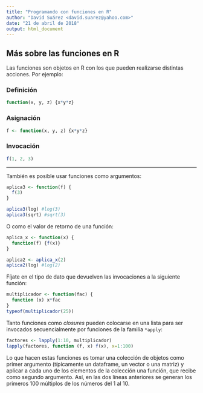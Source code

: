 ```yaml
---
title: "Programando con funciones en R"
author: "David Suárez <david.suarez@yahoo.com>"
date: "21 de abril de 2018"
output: html_document
---
```

## Más sobre las funciones en R

Las funciones son objetos en R con los que pueden realizarse distintas acciones. Por ejemplo:

### Definición

```r
function(x, y, z) {x*y*z}
```

### Asignación

```r
f <- function(x, y, z) {x*y*z}
```

### Invocación

```r
f(1, 2, 3)
```

---

También es posible usar funciones como argumentos:

```r
aplica3 <- function(f) {
  f(3)
}

aplica3(log) #log(3)
aplica3(sqrt) #sqrt(3)
```

O como el valor de retorno de una función:

```r
aplica_x <- function(x) {
  function(f) {f(x)}
}

aplica2 <- aplica_x(2)
aplica2(log) #log(2)
```

Fíjate en el tipo de dato que devuelven las invocaciones a la siguiente función:

```r
multiplicador <- function(fac) {
  function (x) x*fac
}
typeof(multiplicador(25))
```

Tanto funciones como *closures* pueden colocarse en una lista para ser invocados secuencialmente por funciones de la familia `*apply`:

```r
factores <- lapply(1:10, multiplicador)
lapply(factores, function (f, x) f(x), x=1:100)
```
Lo que hacen estas funciones es tomar una colección de objetos como primer argumento (típicamente un dataframe, un vector o una matriz) y aplicar a cada uno de los elementos de la colección una función, que recibe como segundo argumento. Así, en las dos líneas anteriores se generan los primeros 100 múltiplos de los números del 1 al 10.
<!-- identidad <- multiplicador(1) -->
<!-- identidad(3) -->
<!-- identidad(100) -->
<!-- centenas <- multiplicador(100) -->
<!-- centenas(1) -->
<!-- centenas(10) -->
<!-- multiplicador <- function(fac) { -->
<!-- function (x, y) (x+y)*fac -->
<!-- } -->
<!-- centenas <- multiplicador(100) -->
<!-- centenas(5, 6) -->
<!-- cursoR <- data.frame(nombres=c('david', 'jorge', 'arturo', 'rodrigo', 'mario', 'sadi'), edades=c(38, 33, 34, 25, 27, 29)) -->
<!-- edades <- cursoR$edades -->
<!-- edades * 4 -->
<!-- edades * 2 -->
<!-- edades + 10 -->
<!-- `+`(edades, 10) -->
<!-- sum(edades) -->
<!-- mean(edades) -->
<!-- cumsum(edades) -->
<!-- nombres <- c("Xcomo.te.llamas...", "Xdeterminante.tienda", "Xproducto.inventario") -->
<!-- arregla_nombres <- function(x) {} -->
<!-- arregla_nombres <- function(x) { -->
<!-- } -->
<!-- ?sub -->
<!-- sub("a", ".", 'david') -->
<!-- source('~/.active-rstudio-document', echo=TRUE) -->
<!-- nombres <- c("Xcomo.te.llamas...", "Xdeterminante.tienda", "Xproducto.inventario") -->
<!-- source('~/.active-rstudio-document', echo=TRUE) -->
<!-- nombres <- c("Xcomo.te.llamas...", "Xdeterminante.tienda", "Xproducto.inventario") -->
<!-- arregla_nombres(nombres) -->
<!-- source('~/.active-rstudio-document', echo=TRUE) -->
<!-- arregla_nombres(nombres) -->
<!-- source('~/.active-rstudio-document', echo=TRUE) -->
<!-- arregla_nombres(nombres) -->
<!-- nombres <- c("Xcomo.te.llamas...", "Xdeterminante.tienda", "Xproducto.inventario") -->
<!-- arregla_nombres(nombres) -->
<!-- arregla_nombre <- function(x) { -->
<!-- gsub('[.]', ' ', x)) -->
<!-- } -->
<!-- source('~/.active-rstudio-document', echo=TRUE) -->
<!-- source('~/.active-rstudio-document', echo=TRUE) -->
<!-- nombres[1] -->
<!-- arregla_nombre(nombres[1]) -->
<!-- lapply(nombres, arregla_nombre) -->
<!-- sapply(nombres, arregla_nombre) -->


<!-- biblioteca <- read.csv("data/biblioteca.csv", stringsAsFactors = FALSE, -->
<!--                        colClasses = c(biblioteca_fecha_fundacion='Date', fecha_mod='POSIXct'), -->
<!--                        check.names = FALSE, fileEncoding = "latin1") -->
<!-- colnames(biblioteca) -->

<!-- View(biblioteca) -->
<!-- library(dplyr) -->
<!-- %>% -->
<!-- library(tidyverse) -->
<!-- %>% -->
<!-- `%>%`` -->
<!-- `%>%` -->
<!-- `%>%` -->
<!-- biblioteca %>% group_by(nom_ent) -->
<!-- biblioteca %>% group_by(nom_ent) %>% rename(coleccion=biblioteca_numero_coleccion) -->
<!-- biblioteca %>% group_by(nom_ent) %>% rename(coleccion=biblioteca_numero_coleccion) %>% summarise(tamano_coleccion=mean(coleccion)) -->
<!-- estadisticas <- list(promedio=mean, desviacion=sd, rango=range) -->
<!-- biblioteca %>% filter(nom_ent=="Aguascalientes") -->
<!-- biblioteca %>% filter(nom_ent=="Aguascalientes")$biblioteca_numero_coleccion -->
<!-- (biblioteca %>% filter(nom_ent=="Aguascalientes"))$biblioteca_numero_coleccion -->
<!-- colecciones <- (biblioteca %>% filter(nom_ent=="Aguascalientes"))$biblioteca_numero_coleccion -->
<!-- estadisticas -->
<!-- lapply(colecciones, estadisticas) -->
<!-- lapply(colecciones, `*`, 10) -->
<!-- cacula <- function(x, stats) {} -->
<!-- cacula <- function(x, stats) { -->
<!-- resultados <- NULL -->
<!-- for (e in stats) resultados <- c(resultados, e(x)) -->
<!-- resultados -->
<!-- } -->
<!-- calcula <- function(x, stats) { -->
<!-- resultados <- NULL -->
<!-- for (e in stats) resultados <- c(resultados, e(x)) -->
<!-- resultados -->
<!-- } -->
<!-- calcula(colecciones, estadisticas) -->
<!-- lapply(estadisticas, function (e, x) e(x), colecciones ) -->



<!-- 3 + 4 -->

<!-- vector <- seq(1, 16) -->
<!-- matriz <- matrix(vector, ncol=2, byrow=T) -->
<!-- print(matriz) -->

<!-- 1 / 200 * 30 -->
<!-- (59 + 73 + 2) / 3 -->
<!-- sin(pi / 2) -->

<!-- arregla_nombres <- function(x) { -->
<!--   nombres <- NULL -->
<!--   for (i in 1:length(x)) { -->
<!--     nombres <- c(nombres, gsub('[.]', ' ', x[i])) -->
<!--   } -->
<!--   return(nombres) -->
<!-- } -->

<!-- arregla_nombre <- function(x) { -->
<!--     gsub('[.]', ' ', x) -->
<!-- } -->

